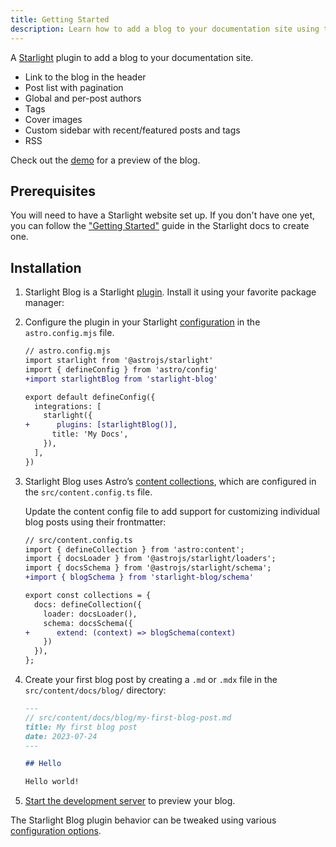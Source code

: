 ```yaml
---
title: Getting Started
description: Learn how to add a blog to your documentation site using the Starlight Blog plugin.
---
```


A [Starlight](https://starlight.astro.build) plugin to add a blog to your documentation site.

- Link to the blog in the header
- Post list with pagination
- Global and per-post authors
- Tags
- Cover images
- Custom sidebar with recent/featured posts and tags
- RSS

Check out the [demo](/blog/) for a preview of the blog.

## Prerequisites

You will need to have a Starlight website set up.
If you don't have one yet, you can follow the ["Getting Started"](https://starlight.astro.build/getting-started) guide in the Starlight docs to create one.

## Installation


<Steps>

1. Starlight Blog is a Starlight [plugin](https://starlight.astro.build/reference/plugins/). Install it using your favorite package manager:

   <PackageManagers pkg="starlight-blog" />

2. Configure the plugin in your Starlight [configuration](https://starlight.astro.build/reference/configuration/#plugins) in the `astro.config.mjs` file.

   ```diff lang="js"
   // astro.config.mjs
   import starlight from '@astrojs/starlight'
   import { defineConfig } from 'astro/config'
   +import starlightBlog from 'starlight-blog'

   export default defineConfig({
     integrations: [
       starlight({
   +      plugins: [starlightBlog()],
         title: 'My Docs',
       }),
     ],
   })
   ```

3. Starlight Blog uses Astro’s [content collections](https://docs.astro.build/en/guides/content-collections/), which are configured in the `src/content.config.ts` file.

   Update the content config file to add support for customizing individual blog posts using their frontmatter:

   ```diff lang="ts"
   // src/content.config.ts
   import { defineCollection } from 'astro:content';
   import { docsLoader } from '@astrojs/starlight/loaders';
   import { docsSchema } from '@astrojs/starlight/schema';
   +import { blogSchema } from 'starlight-blog/schema'

   export const collections = {
     docs: defineCollection({
       loader: docsLoader(),
       schema: docsSchema({
   +      extend: (context) => blogSchema(context)
       })
     }),
   };
   ```

4. Create your first blog post by creating a `.md` or `.mdx` file in the `src/content/docs/blog/` directory:

   ```md
   ---
   // src/content/docs/blog/my-first-blog-post.md
   title: My first blog post
   date: 2023-07-24
   ---

   ## Hello

   Hello world!
   ```

5. [Start the development server](https://starlight.astro.build/getting-started/#start-the-development-server) to preview your blog.

</Steps>

The Starlight Blog plugin behavior can be tweaked using various [configuration options](/configuration).
